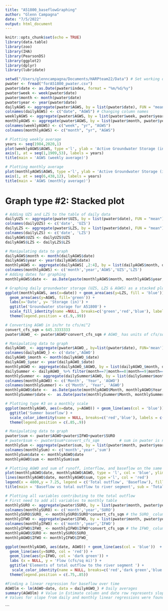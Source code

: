 ```yaml
---
title: "A51800_baseflowGraphing"
author: "Glenn Campagna"
date: "7/5/2022"
output: html_document
---
```


```r
knitr::opts_chunk$set(echo = TRUE)
library(data.table)
library(zoo)
library(IHA)
library(PearsonDS)
library(ggplot2)
library(dplyr)
library(lubridate)
```

```r
setwd("/Users/glenncampagna/Documents/HARPteam22/Data") # Set working directory to location of .csv file 
pwater <- fread("forA51800_pwater.csv")
pwater$date <- as.Date(pwater$index, format = "%m/%d/%y")
pwater$week <- week(pwater$date)
pwater$month <- month(pwater$date)
pwater$year <- year(pwater$date)
dailyAGWS <- aggregate(pwater$AGWS, by = list(pwater$date), FUN = "mean")
colnames(dailyAGWS) <- c("date", "AGWS") # Changing column names
weeklyAGWS <- aggregate(pwater$AGWS, by = list(pwater$week, pwater$year), FUN = "mean")
monthlyAGWS <- aggregate(pwater$AGWS, by = list(pwater$month, pwater$year), FUN = "mean")
colnames(weeklyAGWS) <- c("week", "yr", "AGWS")
colnames(monthlyAGWS) <- c("month", "yr", "AGWS")
```

```r
# Plotting weekly average 
years <- seq(1984,2020,1)
plot(weeklyAGWS$AGWS, type ='l', ylab = 'Active Groundwater Storage (in)', xaxt = 'n', xlab = NA, col = 'blue')
axis(1, at = seq(1,1909,53), labels = years) 
title(main = 'AGWS (weekly average)')
```

```r
# Plotting monthly average
plot(monthlyAGWS$AGWS, type ='l', ylab = 'Active Groundwater Storage (in)', xaxt = 'n', xlab = NA, col = 'blue')
axis(1, at = seq(6,438,12), labels = years) 
title(main = 'AGWS (monthly average)')
```

# Graph type #2: Stacked plot

```r
# Adding UZS and LZS to the table of daily data
dailyUZS <- aggregate(pwater$UZS, by = list(pwater$date), FUN = "mean")
colnames(dailyUZS) <- c('date', 'UZS')
dailyLZS <- aggregate(pwater$LZS, by = list(pwater$date), FUN = "mean")
colnames(dailyLZS) <- c('date', 'LZS')
dailyAGWS$UZS <- dailyUZS$UZS
dailyAGWS$LZS <- dailyLZS$LZS
```

```r
# Manipulating data to graph
dailyAGWS$month <- month(dailyAGWS$date)
dailyAGWS$year <- year(dailyAGWS$date)
monthlyAGWS <- aggregate(dailyAGWS[ ,2:4], by = list(dailyAGWS$month, dailyAGWS$year), FUN = "mean")
colnames(monthlyAGWS) <- c('month','year','AGWS','UZS','LZS')
# Adding dates for graphing 
monthlyAGWS$date <-  as.Date(paste(monthlyAGWS$month, monthlyAGWS$year, '15'), '%m %Y %d')
```

```r
# Graphing daily groundwater storage (UZS, LZS & AGWS) as a stacked plot:
ggplot(monthlyAGWS, aes(x=date)) + geom_area(aes(y=LZS, fill = 'blue'))+ geom_area(aes(y=UZS, fill ='red')) + 
  geom_area(aes(y=AGWS, fill='green')) + 
  labs(x='Date', y= 'Storage (in)') + 
  ggtitle('Groundwater storage for A51800') +
  scale_fill_identity(name =NULL, breaks=c('green','red','blue'), labels = c('Active groundwater','Upper zone','Lower zone'), guide = 'legend') +
  theme(legend.position = c(.9,.99))
```

```r
# Converting AGWO in in/hr to cfs/mi^2
convert_cfs_sqm = 645.3333333
pwater$AGWO_ <- pwater$AGWO*convert_cfs_sqm # AGWO_ has units of cfs/sq mi
```

```r
# Manipulating data to graph
dailyAGWO_ <- aggregate(pwater$AGWO_, by=list(pwater$date), FUN='mean')
colnames(dailyAGWO_) <- c('date','AGWO')
dailyAGWO_$month <- month(dailyAGWO_$date)
dailyAGWO_$year <- year(dailyAGWO_$date)
monthlyAGWO <- aggregate(dailyAGWO_$AGWO, by = list(dailyAGWO_$month, dailyAGWO_$year), FUN = "mean")
dailySummer <- dailyAGWO_ %>% filter(month==7|month==8|month==9|month==10)
monthlySummer <- aggregate(dailySummer$AGWO, by = list(dailySummer$month, dailySummer$year), FUN = "mean")
colnames(monthlyAGWO) <- c('Month', 'Year', 'AGWO')
colnames(monthlySummer) <- c('Month', 'Year', 'AGWO')
monthlyAGWO$date <-  as.Date(paste(monthlyAGWO$Month, monthlyAGWO$Year, '15'), '%m %Y %d')
monthlySummer$date <-  as.Date(paste(monthlySummer$Month, monthlySummer$Year, '15'), '%m %Y %d')
```

```r
# Plotting type #3 on a monthly scale 
ggplot(monthlyAGWO, aes(x=date, y=AGWO)) + geom_line(aes(col = 'blue')) + geom_line(data = monthlySummer, aes(x=date, y=AGWO, group = Year, col = 'red')) + labs(x='Date', y= 'Baseflow (cfs/sq mi)') + 
  ggtitle('Summer baseflow') +
  scale_color_identity(name = NULL, breaks=c('red','blue'), labels = c('Summer months','Rest of Year'), guide = 'legend') +
  theme(legend.position = c(.85,.9))
```

```r
# Manipulating data to graph
pwater$sum <- pwater$AGWO+pwater$IFWO+pwater$SURO
# pwater$sum <- pwater$sum*convert_cfs_sqm         # sum in pwater is now in units of cfs/sq mi - must run this line ONE TIME ONLY and then comment out 
monthlySum <- aggregate(pwater$sum, by = list(pwater$month, pwater$year), FUN = 'mean')
colnames(monthlySum) <- c('month','year','sum')
monthlySum$date <- monthlyAGWO$date
monthlyAGWO$sum <- monthlySum$sum
```

```r
# Plotting AGWO and sum of runoff, interflow, and baseflow on the same graph
plot(monthlyAGWO$date, monthlyAGWO$AGWO, type = 'l', col = 'blue', ylim = c(0,7.25), xlab = NA, ylab = 'Flow (cfs/sq mi)')
lines(monthlyAGWO$date, monthlyAGWO$sum, type ='l', col = 'red')
legend(x = 4800,y = 7.25, legend = c('Total outflow', 'Baseflow'), fill = c('red','blue'))
title(main = 'Baseflow vs total outflow to river segment', sub = 'Total outflow represents the sum of runoff, interflow, and baseflow')
```


```r
# Plotting all variables contributing to the total outflow 
# First need to add all variables to monthly table 
monthlySURO <- aggregate(pwater$SURO, by = list(pwater$month, pwater$year), FUN = 'mean')
colnames(monthlySURO) <- c('month','year','SURO')
monthlySURO$SURO_ <- monthlySURO$SURO*convert_cfs_sqm # the SURO_ column is in units of cfs/sq mi
monthlyIFWO <- aggregate(pwater$IFWO, by = list(pwater$month, pwater$year), FUN = 'mean')
colnames(monthlyIFWO) <- c('month','year','IFWO')
monthlyIFWO$IFWO_ <- monthlyIFWO$IFWO*convert_cfs_sqm # the IFWO_ column is in units of cfs/sq mi
monthlyAGWO$SURO <- monthlySURO$SURO_
monthlyAGWO$IFWO <- monthlyIFWO$IFWO_
```

```r
ggplot(monthlyAGWO, aes(date, AGWO)) + geom_line(aes(col = 'blue'))  + 
  geom_line(aes(y=SURO, col = 'red')) +
  geom_line(aes(y=IFWO, col = 'dark green')) +
  labs (x = NULL, y = 'Flow (cfs/sq mi)') + 
  ggtitle('Elements of total outflow to the river segment ') +
   scale_color_identity(name = NULL, breaks=c('red','dark green','blue'), labels = c('Runoff', 'Interflow', 'Baseflow'), guide = 'legend') +
  theme(legend.position = c(.75,.85))
```

```r
#Finding a linear regression for baseflow over time 
AGWOlm <- lm(AGWO~date, data = dailyAGWO_) # Daily averages 
summary(AGWOlm) # Value in Estimate column and date row represents slope 
# Values for slope from daily and monthly linear regressions were found to be  very similar 
```
```

